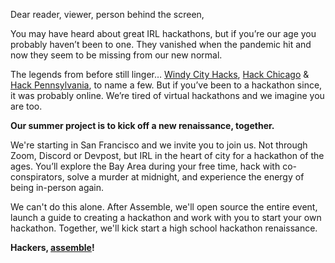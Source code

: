 
<Box className="copy">

Dear reader, viewer, person behind the screen,

You may have heard about great IRL hackathons, but if you’re our age you
probably haven’t been to one. They vanished when the pandemic hit and now they
seem to be missing from our new normal.

The legends from before still linger… <a href="https://windyhacks.com" target="_blank">
Windy City Hacks</a>, <a href="https://2018.hackchicago.io" target="_blank">Hack Chicago</a>
& <a href="https://hackpenn.com" target="_blank">Hack Pennsylvania</a>, to name a few.
But if you’ve been to a hackathon since, it was probably online. We’re tired of virtual
hackathons and we imagine you are too.

**Our summer project is to kick off a new renaissance, together.**

We're starting in San Francisco and we invite you to join us. Not through Zoom,
Discord or Devpost, but IRL in the heart of city for a hackathon of the ages. You’ll explore the Bay Area
during your free time, hack with co-conspirators, solve a murder at midnight, and
experience the energy of being in-person again.

We can't do this alone. After Assemble, we'll open source the entire event, launch a guide to creating a hackathon and work with you to start your own hackathon. Together, we'll kick start a high school hackathon renaissance. 

**Hackers, [assemble](https://airtable.com/shrqNfrlrI6JT5XYP)!**
</Box>

<style>
  {/* TODO: don't force these to be global */}
  {`
  .copy p {
    font-size: 18px;
    color: var(--theme-ui-colors-white);
  }
  .copy a {
    color: var(--theme-ui-colors-white) !important;
    text-decoration: underline;
  }
  `}
</style>
